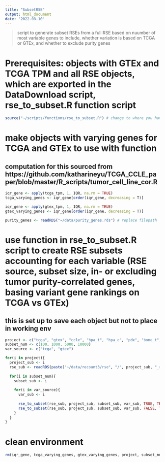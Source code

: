 ```yaml
---
title: "SubsetRSE"
output: html_document
date: '2022-08-10'
---
```


> script to generate subset RSEs from a full RSE based on nuumber of most variable genes to include, whether variation is based on TCGA or GTEx, and whether to exclude purity genes

# Prerequisites: objects with GTEx and TCGA TPM and all RSE objects, which are exported in the DataDownload script, rse_to_subset.R function script
```r
source("~/scripts/functions/rse_to_subset.R") # change to where you have this function script saved
```

# make objects with varying genes for TCGA and GTEx to use with function
## computation for this sourced from https://github.com/katharineyu/TCGA_CCLE_paper/blob/master/R_scripts/tumor_cell_line_cor.R
```r
iqr_gene <- apply(tcga_tpm, 1, IQR, na.rm = TRUE)
tcga_varying_genes <- iqr_gene[order(iqr_gene, decreasing = T)]

iqr_gene <- apply(gtex_tpm, 1, IQR, na.rm = TRUE)
gtex_varying_genes <- iqr_gene[order(iqr_gene, decreasing = T)]

purity_genes <- readRDS("~/data/purity_genes.rds") # replace filepath
```

# use function in rse_to_subset.R script to create RSE subsets accounting for each variable (RSE source, subset size, in- or excluding tumor purity-correlated genes, basing variant gene rankings on TCGA vs GTEx)
## this is set up to save each object but not to place in working env
```r
project <- c("tcga", "gtex", "ccle", "hpa_t", "hpa_c", "pdx", "bone_t", "bone_n", "bone_c")
subset_num <- c(100, 1000, 5000, 10000)
var_source <- c("tcga", "gtex")

for(i in project){
  project_sub <- i
  rse_sub <- readRDS(paste("~/data/recount3/rse", "/", project_sub, "_rse.rds", sep = ""))
  
  for(i in subset_num){
    subset_sub <- i
    
    for(i in var_source){
      var_sub <- i
      
      rse_to_subset(rse_sub, project_sub, subset_sub, var_sub, TRUE, TRUE, TRUE, "~/data/rse_subsets/") # with purity
      rse_to_subset(rse_sub, project_sub, subset_sub, var_sub, FALSE, TRUE, TRUE, "~/data/rse_subsets/") # without
    }
  }
}
```

# clean environment
```r
rm(iqr_gene, tcga_varying_genes, gtex_varying_genes, project, subset_num, var_source, rse_sub, subset_sub, var_sub, project_sub, i, purity_genes)
```